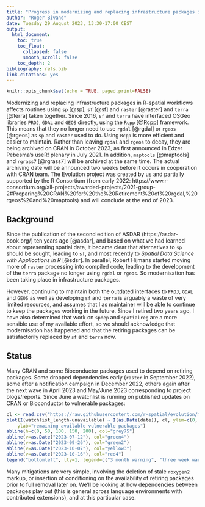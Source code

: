 ```yaml
---
title: "Progress in modernizing and replacing infrastructure packages in R-spatial workflows"
author: "Roger Bivand"
date: Tuesday 29 August 2023, 13:30-17:00 CEST
output:
  html_document:
    toc: true
    toc_float:
      collapsed: false
      smooth_scroll: false
    toc_depth: 2
bibliography: refs.bib
link-citations: yes
---
```


```r
knitr::opts_chunk$set(echo = TRUE, paged.print=FALSE)
```

Modernizing and replacing infrastructure packages in R-spatial workflows affects routines using `sp` [@sp], `sf` [@sf] and `raster` [@raster] and `terra` [@terra] taken together. Since 2016, `sf` and `terra` have interfaced OSGeo libraries `PROJ`, `GDAL` and `GEOS` directly, using the `Rcpp` [@Rcpp] framework. This means that they no longer need to use `rgdal` [@rgdal] or `rgeos` [@rgeos] as `sp` and `raster` used to do. Using `Rcpp` is more efficient and easier to maintain. Rather than leaving `rgdal` and `rgeos` to decay, they are being archived on CRAN in October 2023, as first announced in Edzer Pebesma's useR! plenary in July 2021. In addition, `maptools` [@maptools] and `rgrass7` [@rgrass7] will be archived at the same time. The actual archiving date will be announced two weeks before it occurs in cooperation with CRAN team. The Evolution project was created by us and partially supported by the R Consortium (from early 2022: https://www.r-consortium.org/all-projects/awarded-projects/2021-group-2#Preparing%20CRAN%20for%20the%20Retirement%20of%20rgdal,%20rgeos%20and%20maptools) and will conclude at the end of 2023.

## Background

Since the publication of the second edition of ASDAR (https://asdar-book.org/) ten years ago [@asdar], and based on what we had learned about representing spatial data, it became clear that alternatives to `sp` should be sought, leading to `sf`, and most recently to *Spatial Data Science with Applications in R* [@sdsr]. In parallel, Robert Hijmans started moving more of `raster` processing into compiled code, leading to the development of the `terra` package no longer using `rgdal` or `rgeos`. So modernisation has been taking place in infrastructure packages.

However, continuing to maintain both the outdated interfaces to `PROJ`, `GDAL` and `GEOS` as well as developing `sf` and `terra` is arguably a waste of very limited resources, and assumes that I as maintainer will be able to continue to keep the packages working in the future. Since I retired two years ago, I have also determined that work on `spdep` and `spatialreg` are a more sensible use of my available effort, so we should acknowledge that modernisation has happened and that the retiring packages can be satisfactorily replaced by `sf` and `terra` now. 

## Status

Many CRAN and some Bioconductor packages used to depend on retiring packages. Some dropped dependencies early (`raster` in September 2022), some after a notification campaign in December 2022, others again after the next wave in April 2023 and May/June 2023 corresponding to project blogs/reports. Since June a watchlist is running on published updates on CRAN or Bioconductor to vulnerable packages:

```r
cl <- read.csv("https://raw.githubusercontent.com/r-spatial/evolution/main/watchlist_output/count_series.csv")
plot(I(watchlist_length-unavailable) ~ I(as.Date(date)), cl, ylim=c(0, 225), xlim=as.Date(c("2023-06-01", "2023-10-31")), xlab="",
    ylab="remaining available vulnerable packages")
abline(h=c(0, 50, 100, 150, 200), col="grey75")
abline(v=as.Date("2023-07-12"), col="green4")
abline(v=as.Date("2023-09-26"), col="green2")
abline(v=as.Date("2023-10-07"), col="yellow3")
abline(v=as.Date("2023-10-16"), col="red4")
legend("bottomleft", lty=1, legend=c("3 month warning", "three week warning", "one week warning", "archived"), col=c("green4", "green2", "yellow3", "red4"))
```

Many mitigations are very simple, involving the deletion of stale `roxygen2` markup, or insertion of conditioning on the availability of retiring packages prior to full removal later on. We'll be looking at how dependencies between packages play out (this is general across language environments with contributed extensions), and at this particular case.